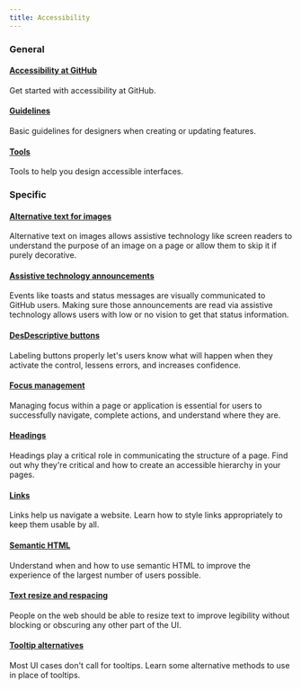 ```yaml
---
title: Accessibility
---
```


### General

#### [Accessibility at GitHub](/guides/accessibility/accessibility-at-github)

Get started with accessibility at GitHub.

#### [Guidelines](/guides/accessibility/guidelines)

Basic guidelines for designers when creating or updating features.

#### [Tools](/guides/accessibility/tools)

Tools to help you design accessible interfaces.

### Specific

#### [Alternative text for images](/guides/accessibility/alternative-text-for-images)

Alternative text on images allows assistive technology like screen readers to understand the purpose of an image on a page or allow them to skip it if purely decorative.

#### [Assistive technology announcements](/guides/accessibility/announcements)

Events like toasts and status messages are visually communicated to GitHub users. Making sure those announcements are read via assistive technology allows users with low or no vision to get that status information.

#### [DesDescriptive buttons](/guides/accessibility/descriptive-buttons)

Labeling buttons properly let's users know what will happen when they activate the control, lessens errors, and
increases confidence.

#### [Focus management](/guides/accessibility/focus-management)

Managing focus within a page or application is essential for users to successfully navigate, complete actions,
and understand where they are.

#### [Headings](/guides/accessibility/headings)

Headings play a critical role in communicating the structure of a page. Find out why they're critical and how to
create an accessible hierarchy in your pages.

#### [Links](/guides/accessibility/links)

Links help us navigate a website. Learn how to style links appropriately to keep them usable by all.

#### [Semantic HTML](/guides/accessibility/semantic-html)

Understand when and how to use semantic HTML to improve the experience of the largest number of users possible.

#### [Text resize and respacing](/guides/accessibility/text-resize-and-respacing)

People on the web should be able to resize text to improve legibility without blocking or obscuring any other
part of the UI.

#### [Tooltip alternatives](/guides/accessibility/tooltip-alternatives)

Most UI cases don't call for tooltips. Learn some alternative methods to use in place of tooltips.
